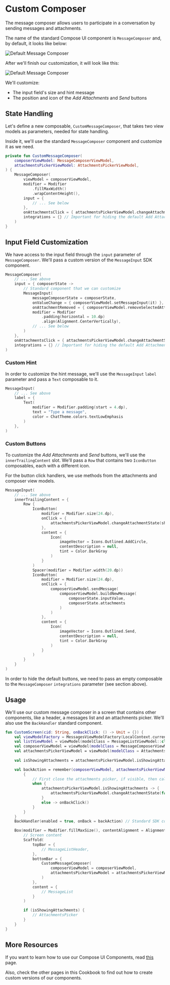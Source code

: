 # Custom Composer

The message composer allows users to participate in a conversation by sending messages and attachments.

The name of the standard Compose UI component is `MessageComposer` and, by default, it looks like below:

![Default Message Composer](../assets/cookbook_composer_default.png)

After we'll finish our customization, it will look like this:

![Default Message Composer](../assets/cookbook_composer_custom.png)

We'll customize:
- The input field's size and hint message
- The position and icon of the _Add Attachments_ and _Send_ buttons

## State Handling

Let's define a new composable, `CustomMessageComposer`, that takes two view models as parameters, needed for state handling.

Inside it, we'll use the standard `MessageComposer` component and customize it as we need.

```kotlin
private fun CustomMessageComposer(
    composerViewModel: MessageComposerViewModel,
    attachmentsPickerViewModel: AttachmentsPickerViewModel,
) {
    MessageComposer(
        viewModel = composerViewModel,
        modifier = Modifier
            .fillMaxWidth()
            .wrapContentHeight(),
        input = {
            // ... See below
        },
        onAttachmentsClick = { attachmentsPickerViewModel.changeAttachmentState(showAttachments = true) },
        integrations = {} // Important for hiding the default Add Attachments button
    )
}
```

## Input Field Customization

We have access to the input field through the `input` parameter of `MessageComposer`. We'll pass a custom version of the `MessageInput` SDK component.

```kotlin
MessageComposer(
    // ... See above
    input = { composerState ->
        // Standard component that we can customize
        MessageInput(
            messageComposerState = composerState,
            onValueChange = { composerViewModel.setMessageInput(it) },
            onAttachmentRemoved = { composerViewModel.removeSelectedAttachment(it) },
            modifier = Modifier
                .padding(horizontal = 10.dp)
                .align(Alignment.CenterVertically),
            // ... See below
        )
    },
    onAttachmentsClick = { attachmentsPickerViewModel.changeAttachmentState(showAttachments = true) },
    integrations = {} // Important for hiding the default Add Attachments button
)
```

### Custom Hint

In order to customize the hint message, we'll use the `MessageInput` `label` parameter and pass a `Text` composable to it.

```kotlin
MessageInput(
    // ... See above
    label = {
        Text(
            modifier = Modifier.padding(start = 4.dp),
            text = "Type a message",
            color = ChatTheme.colors.textLowEmphasis
        )
    },
)
```

### Custom Buttons

To customize the _Add Attachments_ and _Send_ buttons, we'll use the `innerTrailingContent` slot. We'll pass a `Row` that contains two `IconButton` composables, each with a different icon.

For the button click handlers, we use methods from the attachments and composer view models.

```kotlin
MessageInput(
    // ... See above
    innerTrailingContent = {
        Row {
            IconButton(
                modifier = Modifier.size(24.dp),
                onClick = {
                    attachmentsPickerViewModel.changeAttachmentState(showAttachments = true)
                },
                content = {
                    Icon(
                        imageVector = Icons.Outlined.AddCircle,
                        contentDescription = null,
                        tint = Color.DarkGray
                    )
                }
            )
            Spacer(modifier = Modifier.width(20.dp))
            IconButton(
                modifier = Modifier.size(24.dp),
                onClick = {
                    composerViewModel.sendMessage(
                        composerViewModel.buildNewMessage(
                            composerState.inputValue,
                            composerState.attachments
                        )
                    )
                },
                content = {
                    Icon(
                        imageVector = Icons.Outlined.Send,
                        contentDescription = null,
                        tint = Color.DarkGray
                    )
                }
            )
        }
    }
)
```

In order to hide the default buttons, we need to pass an empty composable to the `MessageComposer` `integrations` parameter (see section above).

## Usage

We'll use our custom message composer in a screen that contains other components, like a header, a messages list and an attachments picker. We'll also use the `BackHandler` standard component.

```kotlin
fun CustomScreen(cid: String, onBackClick: () -> Unit = {}) {
    val viewModelFactory = MessagesViewModelFactory(LocalContext.current, channelId = cid)
    val listViewModel = viewModel(modelClass = MessageListViewModel::class.java, factory = viewModelFactory)
    val composerViewModel = viewModel(modelClass = MessageComposerViewModel::class.java, factory = viewModelFactory)
    val attachmentsPickerViewModel = viewModel(modelClass = AttachmentsPickerViewModel::class.java, factory = viewModelFactory)
    
    val isShowingAttachments = attachmentsPickerViewModel.isShowingAttachments

    val backAction = remember(composerViewModel, attachmentsPickerViewModel) {
        {
            // First close the attachments picker, if visible, then call onBackClick
            when {
                attachmentsPickerViewModel.isShowingAttachments -> {
                    attachmentsPickerViewModel.changeAttachmentState(false)
                }
                else -> onBackClick()
            }
        }
    }
    BackHandler(enabled = true, onBack = backAction) // Standard SDK component

    Box(modifier = Modifier.fillMaxSize(), contentAlignment = Alignment.BottomCenter) {
        // Screen content
        Scaffold(
            topBar = { 
                // MessageListHeader,
            },
            bottomBar = {
                CustomMessageComposer(
                    composerViewModel = composerViewModel,
                    attachmentsPickerViewModel = attachmentsPickerViewModel
                )
            },
            content = { 
                // MessageList
            }
        )

        if (isShowingAttachments) {
            // AttachmentsPicker
        }
    }
}
```

## More Resources
<!-- Todo: check link -->
If you want to learn how to use our Compose UI Components, read [this](../03-compose/01-overview.mdx) page.

Also, check the other pages in this Cookbook to find out how to create custom versions of our components.